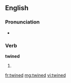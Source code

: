 ==English==

===Pronunciation===
* {{rhymes|aɪnd}}

===Verb===
'''twined'''

# {{past of|[[twine]]}}

[[fr:twined]]
[[mg:twined]]
[[vi:twined]]